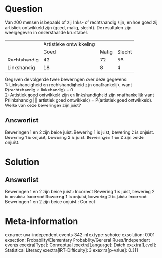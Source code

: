 Question
========

Van 200 mensen is bepaald of zij links- of rechtshandig zijn, en hoe
goed zij artistiek ontwikkeld zijn (goed, matig, slecht). De resultaten
zijn weergegeven in onderstaande kruistabel.

  -------------- ------------------------- ------- --------
                 Artistieke ontwikkeling           
                 Goed                      Matig   Slecht
  Rechtshandig   42                        72      56
  Linkshandig    18                        8       4
  -------------- ------------------------- ------- --------

Gegeven de volgende twee beweringen over deze gegevens:\
1: Linkshandigheid en rechtshandigheid zijn onafhankelijk, want\
P(rechtshandig ∩ linkshandig) = 0.\
2: Artistiek goed ontwikkeld zijn en linkshandigheid zijn onafhankelijk
want\
P(linkshandig \|\|\| artistiek goed ontwikkeld) = P(artistiek goed
ontwikkeld).\
Welke van deze beweringen zijn juist?

Answerlist
----------

Beweringen 1 en 2 zijn beide juist.
Bewering 1 is juist, bewering 2 is onjuist.
Bewering 1 is onjuist, bewering 2 is juist.
Beweringen 1 en 2 zijn beide onjuist.

Solution
========

Answerlist
----------

Beweringen 1 en 2 zijn beide juist.: Incorrect
Bewering 1 is juist, bewering 2 is onjuist.: Incorrect
Bewering 1 is onjuist, bewering 2 is juist.: Incorrect
Beweringen 1 en 2 zijn beide onjuist.: Correct

Meta-information
================
exname: uva-independent-events-342-nl
extype: schoice
exsolution: 0001
exsection: Probability/Elementary Probability/General Rules/Independent events
exextra[Type]: Conceptual
exextra[Language]: Dutch
exextra[Level]: Statistical Literacy
exextra[IRT-Difficulty]: 3
exextra[p-value]: 0.311
